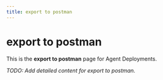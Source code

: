 ```yaml
---
title: export to postman
---
```


# export to postman

This is the **export to postman** page for Agent Deployments.

_TODO: Add detailed content for export to postman._
